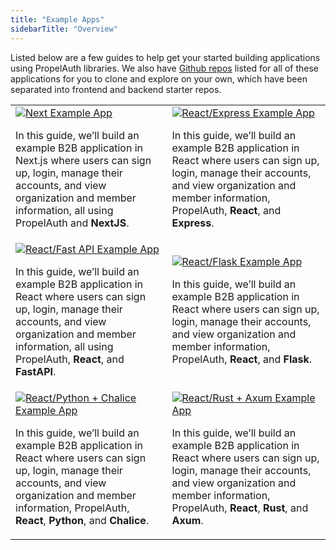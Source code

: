 ```yaml
---
title: "Example Apps"
sidebarTitle: "Overview"
---
```


Listed below are a few guides to help get your started building applications using PropelAuth libraries. We also have [Github repos](https://github.com/PropelAuth) listed for all of these applications for you to clone and explore on your own, which have been separated into frontend and backend starter repos.

|                                                                                                 |                                                                                                                                                                  |
| ---- | ----|
| [![Next Example App](/images/example-app-nextjs.png)](https://www.propelauth.com/post/nextjs-starter-application) <p>In this guide, we’ll build an example B2B application in Next.js where users can sign up, login, manage their accounts, and view organization and member information, all using PropelAuth and **NextJS**.</p> | [![React/Express Example App](/images/example-app-react-express.png)](https://www.propelauth.com/post/react-express-starter-app) <p>In this guide, we’ll build an example B2B application in React where users can sign up, login, manage their accounts, and view organization and member information, PropelAuth, **React**, and **Express**.</p>            |
| [![React/Fast API Example App](/images/example-app-react-fastapi.png)](https://www.propelauth.com/post/react-fast-api-starter-guide) <p>In this guide, we’ll build an example B2B application in React where users can sign up, login, manage their accounts, and view organization and member information, all using PropelAuth, **React**, and **FastAPI**.</p> | [![React/Flask Example App](/images/example-app-react-flask.png)](https://www.propelauth.com/post/react-flask-starter-app) <p> In this guide, we’ll build an example B2B application in React where users can sign up, login, manage their accounts, and view organization and member information, PropelAuth, **React**, and **Flask**.</p>|
| [![React/Python + Chalice Example App](/images/example-app-react-python-chalice.png)](https://www.propelauth.com/post/react-python-chalice-starter-app)    <p>In this guide, we’ll build an example B2B application in React where users can sign up, login, manage their accounts, and view organization and member information, PropelAuth, **React**, **Python**, and **Chalice**.</p>      | [![React/Rust + Axum Example App](/images/example-app-react-rust-axum.png)](https://www.propelauth.com/post/react-rust-axum-starter-app)    <p>In this guide, we’ll build an example B2B application in React where users can sign up, login, manage their accounts, and view organization and member information, PropelAuth, **React**, **Rust**, and **Axum**.</p>| 